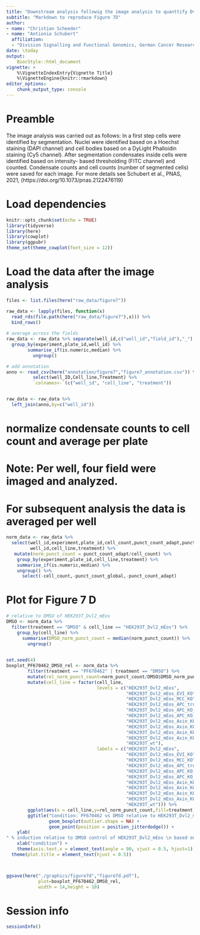 ```yaml
---
title: "Downstream analysis followig the image analysis to quanttify Dvl2_mEos codensates"
subtitle: "Markdown to reproduce Figure 7D"
author:  
- name: "Christian Scheeder"
- name: "Antionia Schubert"
  affiliation:
  - "Division Signalling and Functional Genomics, German Cancer Research Center (DKFZ) Heidelberg"  
date: \today
output:
    BiocStyle::html_document
vignette: >
    %\VignetteIndexEntry{Vignette Title}
    %\VignetteEngine{knitr::rmarkdown}
editor_options: 
    chunk_output_type: console
---
```



# Preamble
The image analysis was carried out as follows:
In a first step cells were identified by segmentation. Nuclei were identified 
based on a Hoechst staining (DAPI channel) and cell bodies 
based on a DyLight Phalloidin staining 
(Cy5 channel). 
After segmentation condensates inside cells were identified based on intensity-
based thresholding (FITC channel) and counted. Condensate counts and 
cell counts (number of segmented cells) were saved for each image.
For more details see Schubert et al., PNAS, 2021, 
(https://doi.org/10.1073/pnas.2122476119)


# Load dependencies
```r
knitr::opts_chunk$set(echo = TRUE)
library(tidyverse)
library(here)
library(cowplot)
library(ggpubr)
theme_set(theme_cowplot(font_size = 12))
```




# Load the data after the image analysis
```r
files <- list.files(here("raw_data/figure7"))

raw_data <- lapply(files, function(x)
  read_rds(file.path(here("raw_data/figure7"),x))) %>% 
  bind_rows()
              
# average across the fields 
raw_data <- raw_data %>% separate(well_id,c("well_id","field_id"),"_") %>% 
  group_by(experiment,plate_id,well_id) %>% 
        summarise_if(is.numeric,median) %>% 
          ungroup() 

# add annotation 
anno <- read_csv(here("annotation/figure7","figure7_annotation.csv")) %>% 
          select(well_ID,Cell_line,Treatment) %>% 
          `colnames<-`(c("well_id", "cell_line", "treatment"))


raw_data <- raw_data %>% 
  left_join(anno,by=c("well_id"))

```



# normalize condensate counts to cell count and average per plate
# Note: Per well, four field were imaged and analyzed.
#     For subsequent analysis the data is averaged per well
```r
norm_data <- raw_data %>% 
  select(well_id,experiment,plate_id,cell_count,punct_count_adapt,punct_count_global,
         well_id,cell_line,treatment) %>% 
   mutate(norm_punct_count = punct_count_adapt/cell_count) %>%
    group_by(experiment,plate_id,cell_line,treatment) %>%
    summarise_if(is.numeric,median) %>% 
    ungroup() %>% 
      select(-cell_count,-punct_count_global,-punct_count_adapt)
```



# Plot for Figure 7 D
```r
# relative to DMSO of HEK293T_Dvl2_mEos
DMSO <- norm_data %>% 
  filter(treatment == "DMSO" & cell_line == "HEK293T_Dvl2_mEos") %>% 
    group_by(cell_line) %>% 
      summarise(DMSO_norm_punct_count = median(norm_punct_count)) %>% 
        ungroup()
  

set.seed(4)
boxplot_PF670462_DMSO_rel <- norm_data %>% 
        filter(treatment == "PF670462" | treatment == "DMSO") %>%
        mutate(rel_norm_punct_count=norm_punct_count/DMSO$DMSO_norm_punct_count*100) %>% 
        mutate(cell_line = factor(cell_line,
                                  levels = c("HEK293T_Dvl2_mEos",
                                             "HEK293T_Dvl2_mEos_EVI_KO",
                                             "HEK293T_Dvl2_mEos_MCC_KO",
                                             "HEK293T_Dvl2_mEos_APC_trunc",
                                             "HEK293T_Dvl2_mEos_APC_KO_IV",
                                             "HEK293T_Dvl2_mEos_APC_KO_V",
                                             "HEK293T_Dvl2_mEos_Axin_KO_IV",
                                             "HEK293T_Dvl2_mEos_Axin_KO_V",
                                             "HEK293T_Dvl2_mEos_Axin_KO_VI",
                                             "HEK293T_Dvl2_mEos_Axin_KO_VII",
                                             "HEK293T_wt"),
                                  labels = c("HEK293T_Dvl2_mEos",
                                             "HEK293T_Dvl2_mEos_EVI_KO",
                                             "HEK293T_Dvl2_mEos_MCC_KO",
                                             "HEK293T_Dvl2_mEos_APC_trunc",
                                             "HEK293T_Dvl2_mEos_APC_KO_IV",
                                             "HEK293T_Dvl2_mEos_APC_KO_V",
                                             "HEK293T_Dvl2_mEos_Axin_KO_IV",
                                             "HEK293T_Dvl2_mEos_Axin_KO_V",
                                             "HEK293T_Dvl2_mEos_Axin_KO_VI",
                                             "HEK293T_Dvl2_mEos_Axin_KO_VII",
                                             "HEK293T_wt"))) %>% 
        ggplot(aes(x = cell_line,y=rel_norm_punct_count,fill=treatment)) + 
        ggtitle("Condition: PF670462 vs DMSO relative to HEK293T_Dvl2_mEos DMSO") + 
                geom_boxplot(outlier.shape = NA) + 
                geom_point(position = position_jitterdodge()) + 
    ylab(
" % induction relative to DMSO control of HEK293T_Dvl2_mEos \n based on normalized condensate counts") +
    xlab("condition") + 
    theme(axis.text.x = element_text(angle = 90, vjust = 0.5, hjust=1)) + 
  theme(plot.title = element_text(hjust = 0.5))



ggsave(here("./graphics/figure7d","figure7d.pdf"),
            plot=boxplot_PF670462_DMSO_rel,
            width = 14,height = 10)


```


# Session info
```r
sessionInfo()
```